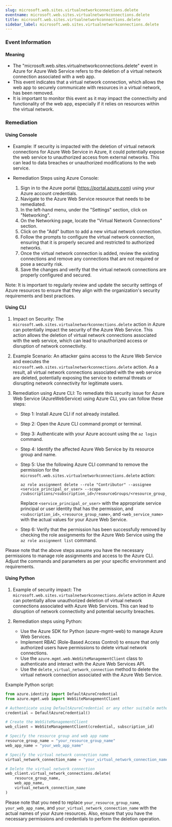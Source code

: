 ```yaml
--- 
slug: microsoft.web.sites.virtualnetworkconnections.delete
eventname: microsoft.web.sites.virtualnetworkconnections.delete
title: microsoft.web.sites.virtualnetworkconnections.delete
sidebar_label: microsoft.web.sites.virtualnetworkconnections.delete
---
```

                       
### Event Information

#### Meaning

- The "microsoft.web.sites.virtualnetworkconnections.delete" event in Azure for Azure Web Service refers to the deletion of a virtual network connection associated with a web app.
- This event indicates that a virtual network connection, which allows the web app to securely communicate with resources in a virtual network, has been removed.
- It is important to monitor this event as it may impact the connectivity and functionality of the web app, especially if it relies on resources within the virtual network.

### Remediation

#### Using Console

- Example: If security is impacted with the deletion of virtual network connections for Azure Web Service in Azure, it could potentially expose the web service to unauthorized access from external networks. This can lead to data breaches or unauthorized modifications to the web service.

- Remediation Steps using Azure Console:
  1. Sign in to the Azure portal (https://portal.azure.com) using your Azure account credentials.
  2. Navigate to the Azure Web Service resource that needs to be remediated.
  3. In the left-hand menu, under the "Settings" section, click on "Networking".
  4. On the Networking page, locate the "Virtual Network Connections" section.
  5. Click on the "Add" button to add a new virtual network connection.
  6. Follow the prompts to configure the virtual network connection, ensuring that it is properly secured and restricted to authorized networks.
  7. Once the virtual network connection is added, review the existing connections and remove any connections that are not required or pose a security risk.
  8. Save the changes and verify that the virtual network connections are properly configured and secured.

Note: It is important to regularly review and update the security settings of Azure resources to ensure that they align with the organization's security requirements and best practices.

#### Using CLI

1. Impact on Security: The `microsoft.web.sites.virtualnetworkconnections.delete` action in Azure can potentially impact the security of the Azure Web Service. This action allows the deletion of virtual network connections associated with the web service, which can lead to unauthorized access or disruption of network connectivity.

2. Example Scenario: An attacker gains access to the Azure Web Service and executes the `microsoft.web.sites.virtualnetworkconnections.delete` action. As a result, all virtual network connections associated with the web service are deleted, potentially exposing the service to external threats or disrupting network connectivity for legitimate users.

3. Remediation using Azure CLI: To remediate this security issue for Azure Web Service (AzureWebService) using Azure CLI, you can follow these steps:

   - Step 1: Install Azure CLI if not already installed.
   - Step 2: Open the Azure CLI command prompt or terminal.
   - Step 3: Authenticate with your Azure account using the `az login` command.
   - Step 4: Identify the affected Azure Web Service by its resource group and name.
   - Step 5: Use the following Azure CLI command to remove the permission for the `microsoft.web.sites.virtualnetworkconnections.delete` action:

     ```
     az role assignment delete --role "Contributor" --assignee <service_principal_or_user> --scope /subscriptions/<subscription_id>/resourceGroups/<resource_group_name>/providers/Microsoft.Web/sites/<web_service_name>
     ```

     Replace `<service_principal_or_user>` with the appropriate service principal or user identity that has the permission, and `<subscription_id>`, `<resource_group_name>`, and `<web_service_name>` with the actual values for your Azure Web Service.

   - Step 6: Verify that the permission has been successfully removed by checking the role assignments for the Azure Web Service using the `az role assignment list` command.

Please note that the above steps assume you have the necessary permissions to manage role assignments and access to the Azure CLI. Adjust the commands and parameters as per your specific environment and requirements.

#### Using Python

1. Example of security impact: The `microsoft.web.sites.virtualnetworkconnections.delete` action in Azure can potentially allow unauthorized deletion of virtual network connections associated with Azure Web Services. This can lead to disruption of network connectivity and potential security breaches.

2. Remediation steps using Python:
   - Use the Azure SDK for Python (azure-mgmt-web) to manage Azure Web Services.
   - Implement RBAC (Role-Based Access Control) to ensure that only authorized users have permissions to delete virtual network connections.
   - Use the `azure.mgmt.web.WebSiteManagementClient` class to authenticate and interact with the Azure Web Services API.
   - Use the `delete_virtual_network_connection` method to delete the virtual network connection associated with the Azure Web Service.

Example Python script:
```python
from azure.identity import DefaultAzureCredential
from azure.mgmt.web import WebSiteManagementClient

# Authenticate using DefaultAzureCredential or any other suitable method
credential = DefaultAzureCredential()

# Create the WebSiteManagementClient
web_client = WebSiteManagementClient(credential, subscription_id)

# Specify the resource group and web app name
resource_group_name = "your_resource_group_name"
web_app_name = "your_web_app_name"

# Specify the virtual network connection name
virtual_network_connection_name = "your_virtual_network_connection_name"

# Delete the virtual network connection
web_client.virtual_network_connections.delete(
    resource_group_name,
    web_app_name,
    virtual_network_connection_name
)
```

Please note that you need to replace `your_resource_group_name`, `your_web_app_name`, and `your_virtual_network_connection_name` with the actual names of your Azure resources. Also, ensure that you have the necessary permissions and credentials to perform the deletion operation.


 